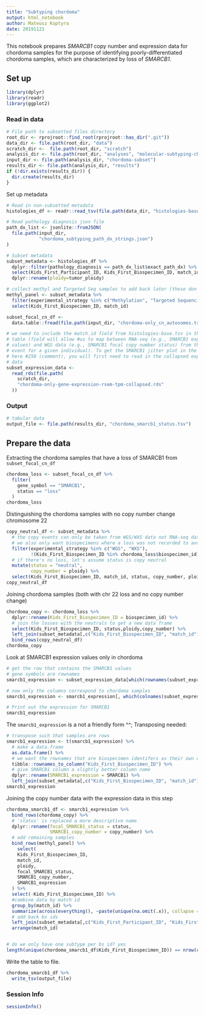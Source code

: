 ```yaml
---
title: "Subtyping chordoma"
output: html_notebook
author: Mateusz Koptyra 
date: 20191121
---
```


This notebook prepares _SMARCB1_ copy number and expression data for chordoma samples for the purpose of identifying poorly-differentiated chordoma samples, which are characterized by loss of _SMARCB1_.

## Set up

```r
library(dplyr)
library(readr)
library(ggplot2)
```

### Read in data

```r
# File path to subsetted files directory
root_dir <- rprojroot::find_root(rprojroot::has_dir(".git"))
data_dir <- file.path(root_dir, "data")
scratch_dir <-  file.path(root_dir, "scratch")
analysis_dir <- file.path(root_dir, "analyses", "molecular-subtyping-chordoma")
input_dir <- file.path(analysis_dir, "chordoma-subset")
results_dir <- file.path(analysis_dir, "results")
if (!dir.exists(results_dir)) {
  dir.create(results_dir)
}
```

Set up metadata

```r
# Read in non-subsetted metadata
histologies_df <- readr::read_tsv(file.path(data_dir, "histologies-base.tsv"), guess_max = 100000)

# Read pathology diagnosis json file
path_dx_list <- jsonlite::fromJSON(
  file.path(input_dir,
            "chordoma_subtyping_path_dx_strings.json")
)

# Subset metadata
subset_metadata <- histologies_df %>%
  dplyr::filter(pathology_diagnosis == path_dx_list$exact_path_dx) %>%
  select(Kids_First_Participant_ID, Kids_First_Biospecimen_ID, match_id, sample_id, experimental_strategy, tumor_ploidy) %>%
  dplyr::rename(ploidy=tumor_ploidy)

# collect methyl and Targeted Seq samples to add back later (these don't have CN or RNA expression)
methyl_panel <- subset_metadata %>%
  filter(experimental_strategy %in% c("Methylation", "Targeted Sequencing")) %>%
  select(Kids_First_Biospecimen_ID, match_id)
```

```r
subset_focal_cn_df <-
  data.table::fread(file.path(input_dir, "chordoma-only_cn_autosomes.tsv.gz"))
```

```r
# we need to include the match_id field from histologies-base.tsv in the final
# table (field will allow #us to map between RNA-seq (e.g., SMARCB1 expression
# values) and WGS data (e.g., SMARCB1 focal copy number status) from the same
# event for a given individual). To get the SMARCB1 jitter plot in the photo
# here #250 (comment), you will first need to read in the collapsed expression
# data
subset_expression_data <-
  read_rds(file.path(
    scratch_dir,
    "chordoma-only-gene-expression-rsem-tpm-collapsed.rds"
  ))
```

### Output

```r
# tabular data
output_file <- file.path(results_dir, "chordoma_smarcb1_status.tsv")
```

## Prepare the data

Extracting the chordoma samples that have a loss of SMARCB1 from `subset_focal_cn_df`

```r
chordoma_loss <- subset_focal_cn_df %>%
  filter(
    gene_symbol == "SMARCB1",
    status == "loss"
  )
chordoma_loss

```

Distinguishing the chordoma samples with no copy number change chromosome 22
```r
copy_neutral_df <- subset_metadata %>%
  # the copy events can only be taken from WGS/WXS data not RNA-seq data
  # we also only want biospecimens where a loss was not recorded to avoid duplicates
  filter(experimental_strategy %in% c("WGS", "WXS"),
         !(Kids_First_Biospecimen_ID %in% chordoma_loss$biospecimen_id)) %>%
  # if there's no loss, let's assume status is copy neutral
  mutate(status = "neutral",
         copy_number = ploidy) %>%
  select(Kids_First_Biospecimen_ID, match_id, status, copy_number, ploidy)
copy_neutral_df
```

Joining chordoma samples (both with chr 22 loss and no copy number change)
```r

chordoma_copy <- chordoma_loss %>%
  dplyr::rename(Kids_First_Biospecimen_ID = biospecimen_id) %>%
  # join the losses with the neutrals to get a new data frame
  select(Kids_First_Biospecimen_ID, status,ploidy,copy_number) %>%
  left_join(subset_metadata[,c("Kids_First_Biospecimen_ID", "match_id")]) %>%
  bind_rows(copy_neutral_df)
chordoma_copy
```

Look at SMARCB1 expression values only in chordoma

```r
# get the row that contains the SMARCB1 values
# gene symbols are rownames
smarcb1_expression <- subset_expression_data[which(rownames(subset_expression_data) == "SMARCB1"), ]
```

```r
# now only the columns correspond to chordoma samples
smarcb1_expression <- smarcb1_expression[, which(colnames(subset_expression_data) %in% subset_metadata$Kids_First_Biospecimen_ID) ]

# Print out the expression for SMARCB1
smarcb1_expression
```

The `smarcb1_expression` is a not a friendly form ^^; Transposing needed: 

```r
# transpose such that samples are rows
smarcb1_expression <- t(smarcb1_expression) %>%
  # make a data.frame
  as.data.frame() %>%
  # we want the rownames that are biospecimen identifers as their own column called Kids_First_Biospecimen_ID
  tibble::rownames_to_column("Kids_First_Biospecimen_ID") %>%
  # give SMARCB1 column a slightly better column name
  dplyr::rename(SMARCB1_expression = SMARCB1) %>%
  left_join(subset_metadata[,c("Kids_First_Biospecimen_ID", "match_id")])
smarcb1_expression
```


Joining the copy number data with the expression data in this step
```r
chordoma_smarcb1_df <- smarcb1_expression %>%
  bind_rows(chordoma_copy) %>%
  # 'status' is replaced a more descriptive name
  dplyr::rename(focal_SMARCB1_status = status,
                SMARCB1_copy_number = copy_number) %>%
  # add remaining samples
  bind_rows(methyl_panel) %>%
    select(
    Kids_First_Biospecimen_ID,
    match_id,
    ploidy,
    focal_SMARCB1_status,
    SMARCB1_copy_number,
    SMARCB1_expression
  ) %>%
  select(-Kids_First_Biospecimen_ID) %>%
  #combine data by match id
  group_by(match_id) %>%
  summarize(across(everything(), ~paste(unique(na.omit(.x)), collapse = ", ")), .groups = 'drop') %>%
  # add back bs ids
  left_join(subset_metadata[,c("Kids_First_Participant_ID", "Kids_First_Biospecimen_ID", "match_id", "sample_id")]) %>%
  arrange(match_id) 


# do we only have one subtype per bs id? yes
length(unique(chordoma_smarcb1_df$Kids_First_Biospecimen_ID)) == nrow(chordoma_smarcb1_df)

```


Write the table to file.

```r
chordoma_smarcb1_df %>%
  write_tsv(output_file)
```

### Session Info

```r
sessionInfo()
```
